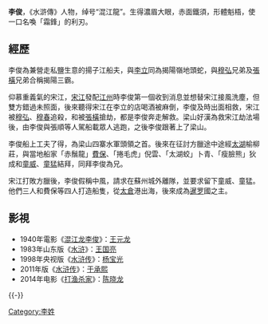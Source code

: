 {{unreferenced|time=2019-06-14T13:34:00+00:00}}
{{水浒人物 |
 人物姓名 = 李俊 |
 座次 = 26，天壽星 |
 星名 = 天壽星 |
 绰号 = 混江龍 |
 身份 = 揚子江撐船梢公 |
 使用兵器 = 刀、魚叉  |
 梁山职司 = 水軍头领 |
 出场回目 = 036 |
 赞诗 = 家住潯陽江浦上，<br />最稱豪傑英雄。<br />眉濃眼大面皮紅，<br />髭鬚垂鐵線，<br />語話若銅鐘。<br />
 凜凜身軀長八尺，<br />能揮利劍霜鋒，<br />衝波躍浪立奇功。<br />廬州生李俊，<br />綽號混江龍。
}}
'''李俊'''，《水滸傳》人物，绰号“混江龍”。生得濃眉大眼，赤面鐵須，形體魁梧，使一口名喚「霜鋒」的利刃。

==經歷==
李俊為兼營走私鹽生意的揚子江船夫，與[[李立_(水滸傳)|李立]]同為揭陽嶺地頭蛇，與[[穆弘|穆弘]]兄弟及[[張橫|張橫]]兄弟合稱揭陽三霸。

仰慕重義氣的宋江，[[宋江|宋江]]發配[[江州|江州]]時李俊第一個收到消息並想替宋江接風洗塵，但雙方錯過未照面，後來聽得宋江在李立的店喝酒被麻倒，李俊及時出面相救，宋江被[[穆弘|穆弘]]、[[穆春|穆春]]追殺，和被[[张横|張橫]]搶劫，都是李俊奔走解救。梁山好漢為救宋江劫法場後，由李俊與張順等人駕船載眾人逃跑，之後李俊跟著上了梁山。

李俊船上工夫了得，為梁山四寨水軍頭領之首。後來在征討方臘途中途經[[太湖|太湖]]榆柳莊，與當地船家「赤鬚龍」[[費保|費保]]、「捲毛虎」倪雲、「太湖蛟」卜青、「瘦臉熊」狄成和[[童威|童威]]、[[童猛|童猛]]結拜，同拜李俊為兄。

宋江打敗方臘後，李俊假稱中風，請求在蘇州城外離隊，並要求留下童威、童猛。他們三人和費保等四人打造船隻，從[[太倉|太倉]]港出海，後來成為[[暹罗|暹罗]]國之主。

== 影視 ==
*1940年電影《[[混江龙李俊|混江龙李俊]]》：[[王元龙|王元龙]]
*1983年山东版《[[水浒_(电视剧)|水浒]]》：[[王国亮|王国亮]]
*1998年央视版《[[水浒传_(1998年电视剧)|水浒传]]》：[[杨宝光|杨宝光]]
*2011年版《[[水浒传_(2011年电视剧)|水浒传]]》：[[于承熙|于承熙]]
*2014年电影《[[打渔杀家|打渔杀家]]》：[[陈晓龙|陈晓龙]]
{{-}}
{{大宋宣和遺事}}
{{梁山泊四寨水軍頭領}}
{{108将}}

[[Category:李姓|Category:李姓]]